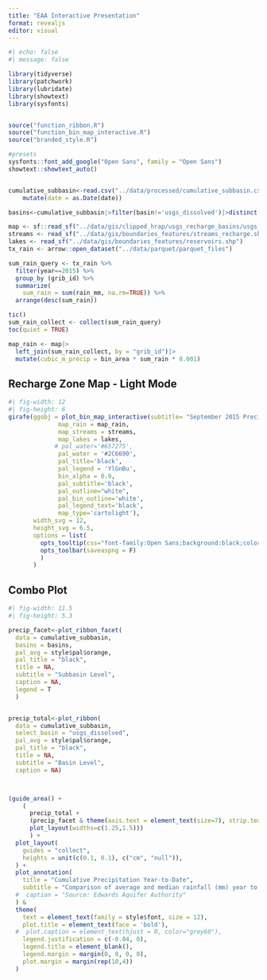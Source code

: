 ```yaml
---
title: "EAA Interactive Presentation"
format: revealjs
editor: visual
---
```


```r

#| echo: false
#| message: false

library(tidyverse)
library(patchwork)
library(lubridate)
library(showtext)
library(sysfonts)


source("function_ribbon.R")
source("function_bin_map_interactive.R")
source("branded_style.R")

#presets
sysfonts::font_add_google("Open Sans", family = "Open Sans")
showtext::showtext_auto()


cumulative_subbasin<-read.csv("../data/processed/cumulative_subbasin.csv")|>
    mutate(date = as.Date(date))

basins<-cumulative_subbasin|>filter(basin!='usgs_dissolved')|>distinct(basin)|>pull()

map <- sf::read_sf("../data/gis/clipped_hrap/usgs_recharge_basins/usgs_dissolved.shp")
streams <- read_sf("../data/gis/boundaries_features/streams_recharge.shp")
lakes <- read_sf("../data/gis/boundaries_features/reservoirs.shp")
tx_rain <- arrow::open_dataset("../data/parquet/parquet_files")

sum_rain_query <- tx_rain %>%
  filter(year==2015) %>%
  group_by (grib_id) %>%
  summarize(
    sum_rain = sum(rain_mm, na.rm=TRUE)) %>%
  arrange(desc(sum_rain))

tic()
sum_rain_collect <- collect(sum_rain_query)
toc(quiet = TRUE)  

map_rain <- map|>
  left_join(sum_rain_collect, by = "grib_id")|>
  mutate(cubic_m_precip = bin_area * sum_rain * 0.001)

```


## Recharge Zone Map - Light Mode

```r
#| fig-width: 12
#| fig-height: 6
girafe(ggobj = plot_bin_map_interactive(subtitle= "September 2015 Precipitation. STG4 QPE BIN 4km.",
              map_rain = map_rain,
              map_streams = streams,
              map_lakes = lakes,
             # pal_water='#657275',
              pal_water = '#2C6690',
              pal_title='black',
              pal_legend = 'YlGnBu',
              bin_alpha = 0.9,
              pal_subtitle='black',
              pal_outline="white",
              pal_bin_outline='white',
              pal_legend_text='black',
              map_type='cartolight'),
       width_svg = 12,
       height_svg = 6.5,
       options = list(
         opts_tooltip(css="font-family:Open Sans;background:black;color:white;padding:3px 6px;border-radius:2px"),
         opts_toolbar(saveaspng = F)
         )
       )

```


## Combo Plot

```r
#| fig-width: 11.5
#| fig-height: 5.3

precip_facet<-plot_ribbon_facet(
  data = cumulative_subbasin, 
  basins = basins, 
  pal_avg = style$pal$orange,
  pal_title = "black",
  title = NA,
  subtitle = "Subbasin Level",
  caption = NA,
  legend = T
  )


precip_total<-plot_ribbon(
  data = cumulative_subbasin, 
  select_basin = "usgs_dissolved", 
  pal_avg = style$pal$orange,
  pal_title = "black",
  title = NA,
  subtitle = "Basin Level",
  caption = NA)



(guide_area() + 
    (
      precip_total + 
      (precip_facet & theme(axis.text = element_text(size=7), strip.text = element_text(size=7))) +
      plot_layout(widths=c(1.25,1.5)))
      ) +
  plot_layout(
    guides = "collect", 
    heights = unit(c(0.1, 0.1), c("cm", "null")),
  ) + 
  plot_annotation(
    title = "Cumulative Precipitation Year-to-Date",
    subtitle = "Comparison of average and median rainfall (mm) year to date for basins and subbasins.",
  #  caption = "Source: Edwards Aquifer Authority"
  ) & 
  theme(
    text = element_text(family = style$font, size = 12),
    plot.title = element_text(face = 'bold'),
  #  plot.caption = element_text(hjust = 0, color="grey60"),
    legend.justification = c(-0.04, 0),
    legend.title = element_blank(),
    legend.margin = margin(0, 0, 0, 0),
    plot.margin = margin(rep(10,4)) 
  )

```
